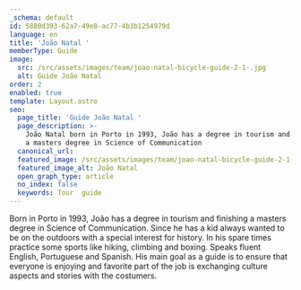 ```yaml
---
_schema: default
id: 5880d393-62a7-49e8-ac77-4b3b1254979d
language: en
title: 'João Natal '
memberType: Guide
image:
  src: /src/assets/images/team/joao-natal-bicycle-guide-2-1-.jpg
  alt: Guide João Natal
order: 2
enabled: true
template: Layout.astro
seo:
  page_title: 'Guide João Natal '
  page_description: >-
    João Natal born in Porto in 1993, João has a degree in tourism and finishing
    a masters degree in Science of Communication
  canonical_url:
  featured_image: /src/assets/images/team/joao-natal-bicycle-guide-2-1-.jpg
  featured_image_alt: João Natal
  open_graph_type: article
  no_index: false
  keywords: Tour  guide
---
```

Born in Porto in 1993, João has a degree in tourism and finishing a masters
degree in Science of Communication. Since he has a kid always wanted to be on
the outdoors with a special interest for history. In his spare times practice
some sports like hiking, climbing and boxing. Speaks fluent English, Portuguese
and Spanish. His main goal as a guide is to ensure that everyone is enjoying and
favorite part of the job is exchanging culture aspects and stories with the
costumers.